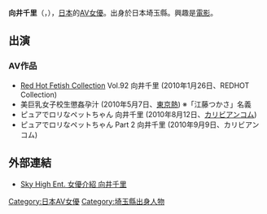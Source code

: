 {{AV女優|
|名前=向井 千里
|ふりがな=むかい ちさと
|別名=江藤つかさ
|生年=1990
|生月=2
|生日=14
|出身地={{JPN}}・[[埼玉縣|埼玉縣]]
|血液型=[[AB型|AB型]]
|時点=2010年
|身長=157
|体重=
|バスト=86
|ウエスト=58
|ヒップ=85
|カップ=
|身体備考=
|ジャンル=[[AV|AV]]
|AV出演期間=2010年 -
|活動備考=
|他の活動=
|その他=
}}
{{japanese|japanese=向井 千里|kana=むかい ちさと|romaji=Mukai Chisato}}
'''向井千里'''（{{lang-ja|むかい ちさと}}，{{bd|1990年|2月14日|catIdx=X向井}}），[[日本|日本]]的[[AV女優|AV女優]]。出身於日本埼玉縣。興趣是[[電影|電影]]。

== 出演 ==
=== AV作品 ===
*[[Red_Hot_Fetish_Collection|Red Hot Fetish Collection]] Vol.92 向井千里 (2010年1月26日、REDHOT Collection)
* 美巨乳女子校生懲姦孕汁 (2010年5月7日、[[東京熱|東京熱]]) ※「江藤つかさ」名義
* ピュアでロリなペットちゃん 向井千里 (2010年8月12日、[[カリビアンコム|カリビアンコム]])
* ピュアでロリなペットちゃん Part 2 向井千里 (2010年9月9日、カリビアンコム)

== 外部連結 ==
* [https://web.archive.org/web/20100529031432/http://skyhighpremium.com/actress/catid_4-itemid_1045.html Sky High Ent. 女優介紹 向井千里]

{{Pornstar-stub}}
{{DEFAULTSORT:Mukai Chisato}}

[[Category:日本AV女優|Category:日本AV女優]]
[[Category:埼玉縣出身人物|Category:埼玉縣出身人物]]